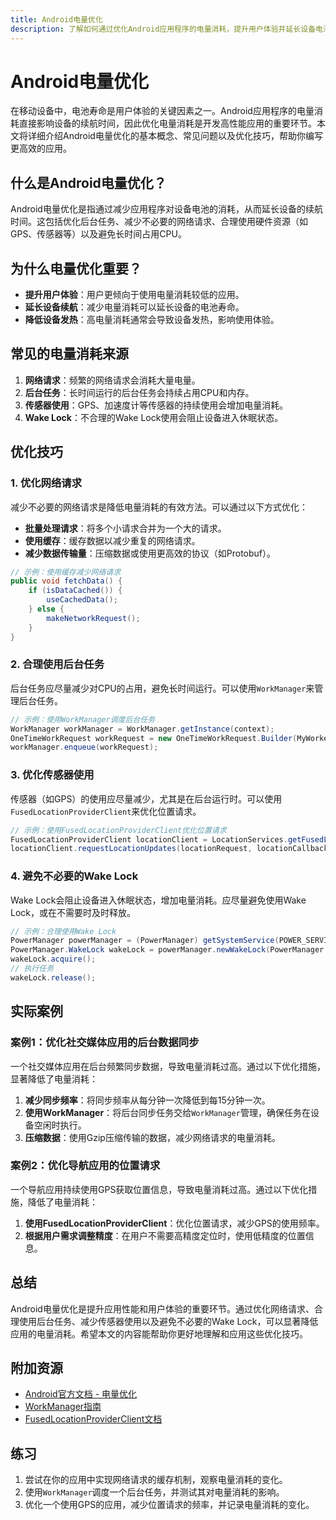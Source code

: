 ```yaml
---
title: Android电量优化
description: 了解如何通过优化Android应用程序的电量消耗，提升用户体验并延长设备电池寿命。
---
```


# Android电量优化

在移动设备中，电池寿命是用户体验的关键因素之一。Android应用程序的电量消耗直接影响设备的续航时间，因此优化电量消耗是开发高性能应用的重要环节。本文将详细介绍Android电量优化的基本概念、常见问题以及优化技巧，帮助你编写更高效的应用。

## 什么是Android电量优化？

Android电量优化是指通过减少应用程序对设备电池的消耗，从而延长设备的续航时间。这包括优化后台任务、减少不必要的网络请求、合理使用硬件资源（如GPS、传感器等）以及避免长时间占用CPU。

## 为什么电量优化重要？

- **提升用户体验**：用户更倾向于使用电量消耗较低的应用。
- **延长设备续航**：减少电量消耗可以延长设备的电池寿命。
- **降低设备发热**：高电量消耗通常会导致设备发热，影响使用体验。

## 常见的电量消耗来源

1. **网络请求**：频繁的网络请求会消耗大量电量。
2. **后台任务**：长时间运行的后台任务会持续占用CPU和内存。
3. **传感器使用**：GPS、加速度计等传感器的持续使用会增加电量消耗。
4. **Wake Lock**：不合理的Wake Lock使用会阻止设备进入休眠状态。

## 优化技巧

### 1. 优化网络请求

减少不必要的网络请求是降低电量消耗的有效方法。可以通过以下方式优化：

- **批量处理请求**：将多个小请求合并为一个大的请求。
- **使用缓存**：缓存数据以减少重复的网络请求。
- **减少数据传输量**：压缩数据或使用更高效的协议（如Protobuf）。

```java
// 示例：使用缓存减少网络请求
public void fetchData() {
    if (isDataCached()) {
        useCachedData();
    } else {
        makeNetworkRequest();
    }
}
```

### 2. 合理使用后台任务

后台任务应尽量减少对CPU的占用，避免长时间运行。可以使用`WorkManager`来管理后台任务。

```java
// 示例：使用WorkManager调度后台任务
WorkManager workManager = WorkManager.getInstance(context);
OneTimeWorkRequest workRequest = new OneTimeWorkRequest.Builder(MyWorker.class).build();
workManager.enqueue(workRequest);
```

### 3. 优化传感器使用

传感器（如GPS）的使用应尽量减少，尤其是在后台运行时。可以使用`FusedLocationProviderClient`来优化位置请求。

```java
// 示例：使用FusedLocationProviderClient优化位置请求
FusedLocationProviderClient locationClient = LocationServices.getFusedLocationProviderClient(context);
locationClient.requestLocationUpdates(locationRequest, locationCallback, null);
```

### 4. 避免不必要的Wake Lock

Wake Lock会阻止设备进入休眠状态，增加电量消耗。应尽量避免使用Wake Lock，或在不需要时及时释放。

```java
// 示例：合理使用Wake Lock
PowerManager powerManager = (PowerManager) getSystemService(POWER_SERVICE);
PowerManager.WakeLock wakeLock = powerManager.newWakeLock(PowerManager.PARTIAL_WAKE_LOCK, "MyApp::MyWakelockTag");
wakeLock.acquire();
// 执行任务
wakeLock.release();
```

## 实际案例

### 案例1：优化社交媒体应用的后台数据同步

一个社交媒体应用在后台频繁同步数据，导致电量消耗过高。通过以下优化措施，显著降低了电量消耗：

1. **减少同步频率**：将同步频率从每分钟一次降低到每15分钟一次。
2. **使用WorkManager**：将后台同步任务交给`WorkManager`管理，确保任务在设备空闲时执行。
3. **压缩数据**：使用Gzip压缩传输的数据，减少网络请求的电量消耗。

### 案例2：优化导航应用的位置请求

一个导航应用持续使用GPS获取位置信息，导致电量消耗过高。通过以下优化措施，降低了电量消耗：

1. **使用FusedLocationProviderClient**：优化位置请求，减少GPS的使用频率。
2. **根据用户需求调整精度**：在用户不需要高精度定位时，使用低精度的位置信息。

## 总结

Android电量优化是提升应用性能和用户体验的重要环节。通过优化网络请求、合理使用后台任务、减少传感器使用以及避免不必要的Wake Lock，可以显著降低应用的电量消耗。希望本文的内容能帮助你更好地理解和应用这些优化技巧。

## 附加资源

- [Android官方文档 - 电量优化](https://developer.android.com/topic/performance/power)
- [WorkManager指南](https://developer.android.com/topic/libraries/architecture/workmanager)
- [FusedLocationProviderClient文档](https://developer.android.com/training/location)

## 练习

1. 尝试在你的应用中实现网络请求的缓存机制，观察电量消耗的变化。
2. 使用`WorkManager`调度一个后台任务，并测试其对电量消耗的影响。
3. 优化一个使用GPS的应用，减少位置请求的频率，并记录电量消耗的变化。
